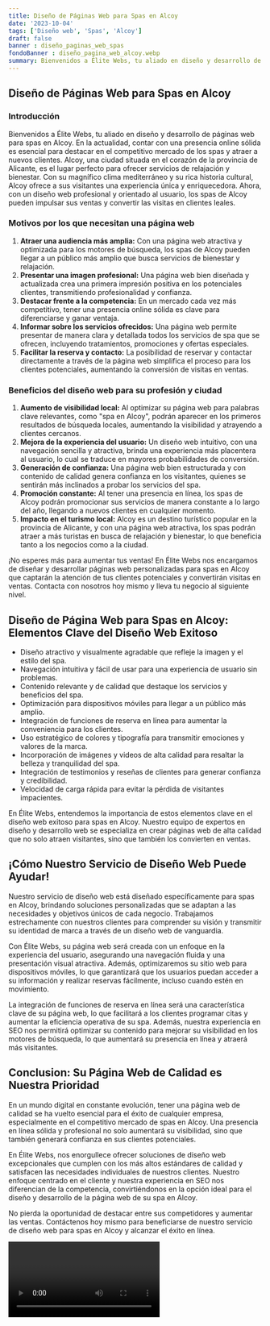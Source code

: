 ```yaml
---
title: Diseño de Páginas Web para Spas en Alcoy
date: '2023-10-04'
tags: ['Diseño web', 'Spas', 'Alcoy']
draft: false
banner : diseño_paginas_web_spas
fondoBanner : diseño_pagina_web_alcoy.webp
summary: Bienvenidos a Élite Webs, tu aliado en diseño y desarrollo de páginas web para spas en Alcoy. En la actualidad, contar con una presencia online sólida es esencial para destacar en el competitivo mercado de los spas y atraer a nuevos clientes. Alcoy, una ciudad situada en el corazón de la provincia de Alicante, es el lugar perfecto para ofrecer servicios de relajación y bienestar. Con su magnífico clima mediterráneo y su rica historia cultural, Alcoy ofrece a sus visitantes una experiencia única y enriquecedora. Ahora, con un diseño web profesional y orientado al usuario, los spas de Alcoy pueden impulsar sus ventas y convertir las visitas en clientes leales.
---
```


## Diseño de Páginas Web para Spas en Alcoy

### Introducción

Bienvenidos a Élite Webs, tu aliado en diseño y desarrollo de páginas web para spas en Alcoy. En la actualidad, contar con una presencia online sólida es esencial para destacar en el competitivo mercado de los spas y atraer a nuevos clientes. Alcoy, una ciudad situada en el corazón de la provincia de Alicante, es el lugar perfecto para ofrecer servicios de relajación y bienestar. Con su magnífico clima mediterráneo y su rica historia cultural, Alcoy ofrece a sus visitantes una experiencia única y enriquecedora. Ahora, con un diseño web profesional y orientado al usuario, los spas de Alcoy pueden impulsar sus ventas y convertir las visitas en clientes leales.

### Motivos por los que necesitan una página web

1. **Atraer una audiencia más amplia:** Con una página web atractiva y optimizada para los motores de búsqueda, los spas de Alcoy pueden llegar a un público más amplio que busca servicios de bienestar y relajación.
2. **Presentar una imagen profesional:** Una página web bien diseñada y actualizada crea una primera impresión positiva en los potenciales clientes, transmitiendo profesionalidad y confianza.
3. **Destacar frente a la competencia:** En un mercado cada vez más competitivo, tener una presencia online sólida es clave para diferenciarse y ganar ventaja.
4. **Informar sobre los servicios ofrecidos:** Una página web permite presentar de manera clara y detallada todos los servicios de spa que se ofrecen, incluyendo tratamientos, promociones y ofertas especiales.
5. **Facilitar la reserva y contacto:** La posibilidad de reservar y contactar directamente a través de la página web simplifica el proceso para los clientes potenciales, aumentando la conversión de visitas en ventas.

### Beneficios del diseño web para su profesión y ciudad

1. **Aumento de visibilidad local:** Al optimizar su página web para palabras clave relevantes, como "spa en Alcoy", podrán aparecer en los primeros resultados de búsqueda locales, aumentando la visibilidad y atrayendo a clientes cercanos.
2. **Mejora de la experiencia del usuario:** Un diseño web intuitivo, con una navegación sencilla y atractiva, brinda una experiencia más placentera al usuario, lo cual se traduce en mayores probabilidades de conversión.
3. **Generación de confianza:** Una página web bien estructurada y con contenido de calidad genera confianza en los visitantes, quienes se sentirán más inclinados a probar los servicios del spa.
4. **Promoción constante:** Al tener una presencia en línea, los spas de Alcoy podrán promocionar sus servicios de manera constante a lo largo del año, llegando a nuevos clientes en cualquier momento.
5. **Impacto en el turismo local:** Alcoy es un destino turístico popular en la provincia de Alicante, y con una página web atractiva, los spas podrán atraer a más turistas en busca de relajación y bienestar, lo que beneficia tanto a los negocios como a la ciudad.

¡No esperes más para aumentar tus ventas! En Élite Webs nos encargamos de diseñar y desarrollar páginas web personalizadas para spas en Alcoy que captarán la atención de tus clientes potenciales y convertirán visitas en ventas. Contacta con nosotros hoy mismo y lleva tu negocio al siguiente nivel.

<GifSeo />

<Cta />

## Diseño de Página Web para Spas en Alcoy: Elementos Clave del Diseño Web Exitoso

- Diseño atractivo y visualmente agradable que refleje la imagen y el estilo del spa.
- Navegación intuitiva y fácil de usar para una experiencia de usuario sin problemas.
- Contenido relevante y de calidad que destaque los servicios y beneficios del spa.
- Optimización para dispositivos móviles para llegar a un público más amplio.
- Integración de funciones de reserva en línea para aumentar la conveniencia para los clientes.
- Uso estratégico de colores y tipografía para transmitir emociones y valores de la marca.
- Incorporación de imágenes y videos de alta calidad para resaltar la belleza y tranquilidad del spa.
- Integración de testimonios y reseñas de clientes para generar confianza y credibilidad.
- Velocidad de carga rápida para evitar la pérdida de visitantes impacientes.

En Élite Webs, entendemos la importancia de estos elementos clave en el diseño web exitoso para spas en Alcoy. Nuestro equipo de expertos en diseño y desarrollo web se especializa en crear páginas web de alta calidad que no solo atraen visitantes, sino que también los convierten en ventas.

## ¡Cómo Nuestro Servicio de Diseño Web Puede Ayudar!

Nuestro servicio de diseño web está diseñado específicamente para spas en Alcoy, brindando soluciones personalizadas que se adaptan a las necesidades y objetivos únicos de cada negocio. Trabajamos estrechamente con nuestros clientes para comprender su visión y transmitir su identidad de marca a través de un diseño web de vanguardia.

Con Élite Webs, su página web será creada con un enfoque en la experiencia del usuario, asegurando una navegación fluida y una presentación visual atractiva. Además, optimizaremos su sitio web para dispositivos móviles, lo que garantizará que los usuarios puedan acceder a su información y realizar reservas fácilmente, incluso cuando estén en movimiento.

La integración de funciones de reserva en línea será una característica clave de su página web, lo que facilitará a los clientes programar citas y aumentar la eficiencia operativa de su spa. Además, nuestra experiencia en SEO nos permitirá optimizar su contenido para mejorar su visibilidad en los motores de búsqueda, lo que aumentará su presencia en línea y atraerá más visitantes.

## Conclusion: Su Página Web de Calidad es Nuestra Prioridad

En un mundo digital en constante evolución, tener una página web de calidad se ha vuelto esencial para el éxito de cualquier empresa, especialmente en el competitivo mercado de spas en Alcoy. Una presencia en línea sólida y profesional no solo aumentará su visibilidad, sino que también generará confianza en sus clientes potenciales.

En Élite Webs, nos enorgullece ofrecer soluciones de diseño web excepcionales que cumplen con los más altos estándares de calidad y satisfacen las necesidades individuales de nuestros clientes. Nuestro enfoque centrado en el cliente y nuestra experiencia en SEO nos diferencian de la competencia, convirtiéndonos en la opción ideal para el diseño y desarrollo de la página web de su spa en Alcoy.

No pierda la oportunidad de destacar entre sus competidores y aumentar las ventas. Contáctenos hoy mismo para beneficiarse de nuestro servicio de diseño web para spas en Alcoy y alcanzar el éxito en línea.

<Video />

<CtaBot job='Spas' city='Alcoy'/>

<Gmaps query='Alcoy+españa+maps' />